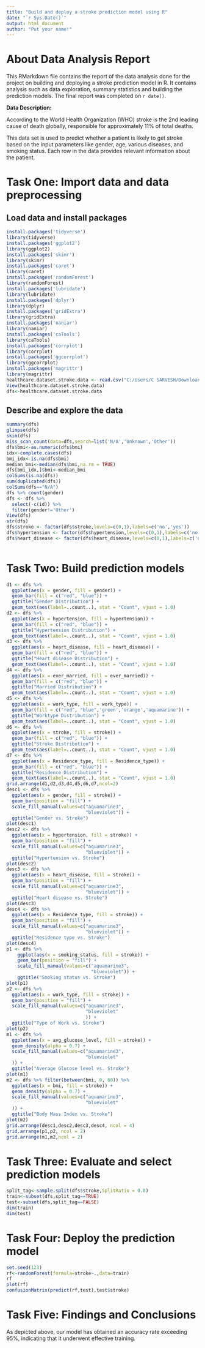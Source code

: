 ---
title: "Build and deploy a stroke prediction model using R"
date: "`r Sys.Date()`"
output: html_document
author: "Put your name!"
---

# About Data Analysis Report

This RMarkdown file contains the report of the data analysis done for the project on building and deploying a stroke prediction model in R. It contains analysis such as data exploration, summary statistics and building the prediction models. The final report was completed on `r date()`. 

**Data Description:**

According to the World Health Organization (WHO) stroke is the 2nd leading cause of death globally, responsible for approximately 11% of total deaths.

This data set is used to predict whether a patient is likely to get stroke based on the input parameters like gender, age, various diseases, and smoking status. Each row in the data provides relevant information about the patient.


# Task One: Import data and data preprocessing

## Load data and install packages
```{r}
install.packages('tidyverse')
library(tidyverse)
install.packages('ggplot2')
library(ggplot2)
install.packages('skimr')
library(skimr)
install.packages('caret')
library(caret)
install.packages('randomForest')
library(randomForest)
install.packages('lubridate')
library(lubridate)
install.packages('dplyr')
library(dplyr)
install.packages('gridExtra')
library(gridExtra)
install.packages('naniar')
library(naniar)
install.packages('caTools')
library(caTools)
install.packages('corrplot')
library(corrplot)
install.packages('ggcorrplot')
library(ggcorrplot)
install.packages('magrittr')
library(magrittr)
healthcare.dataset.stroke.data <- read.csv("C:/Users/C SARVESH/Downloads/healthcare-dataset-stroke-data.csv")
View(healthcare.dataset.stroke.data)
dfs<-healthcare.dataset.stroke.data

```


## Describe and explore the data

```{r}
summary(dfs)
glimpse(dfs)
skim(dfs)
miss_scan_count(data=dfs,search=list('N/A','Unknown','Other'))
dfs$bmi<-as.numeric(dfs$bmi)
idx<-complete.cases(dfs)
bmi_idx<-is.na(dfs$bmi)
median_bmi<-median(dfs$bmi,na.rm = TRUE)
dfs[bmi_idx,]$bmi<-median_bmi
colSums(is.na(dfs))
sum(duplicated(dfs))
colSums(dfs=="N/A")
dfs %>% count(gender)
dfs <- dfs %>% 
  select(-c(id)) %>%
  filter(gender!='Other')
View(dfs)
str(dfs)
dfs$stroke <- factor(dfs$stroke,levels=c(0,1),labels=c('no','yes'))
dfs$hypertension <- factor(dfs$hypertension,levels=c(0,1),labels=c('no','yes'))
dfs$heart_disease <- factor(dfs$heart_disease,levels=c(0,1),labels=c('no','yes'))



```



# Task Two: Build prediction models

```{r}
d1 <- dfs %>%
  ggplot(aes(x = gender, fill = gender)) +
  geom_bar(fill = c("red", "blue")) +
  ggtitle("Gender Distribution") +
  geom_text(aes(label=..count..), stat = "Count", vjust = 1.0)
d2 <- dfs %>%
  ggplot(aes(x = hypertension, fill = hypertension)) +
  geom_bar(fill = c("red", "blue")) +
  ggtitle("Hypertension Distribution") +
  geom_text(aes(label=..count..), stat = "Count", vjust = 1.0)
d3 <- dfs %>%
  ggplot(aes(x = heart_disease, fill = heart_disease)) +
  geom_bar(fill = c("red", "blue")) +
  ggtitle("Heart disease Distribution") +
  geom_text(aes(label=..count..), stat = "Count", vjust = 1.0)
d4 <- dfs %>%
  ggplot(aes(x = ever_married, fill = ever_married)) +
  geom_bar(fill = c("red", "blue")) +
  ggtitle("Married Distribution") +
  geom_text(aes(label=..count..), stat = "Count", vjust = 1.0)
d5 <- dfs %>%
  ggplot(aes(x = work_type, fill = work_type)) +
  geom_bar(fill = c("red", "blue",'green','orange','aquamarine')) +
  ggtitle("Worktype Distribution") +
  geom_text(aes(label=..count..), stat = "Count", vjust = 1.0)
d6 <- dfs %>%
  ggplot(aes(x = stroke, fill = stroke)) +
  geom_bar(fill = c("red", "blue")) +
  ggtitle("Stroke Distribution") +
  geom_text(aes(label=..count..), stat = "Count", vjust = 1.0)
d7 <- dfs %>%
  ggplot(aes(x = Residence_type, fill = Residence_type)) +
  geom_bar(fill = c("red", "blue")) +
  ggtitle("Residence Distribution") +
  geom_text(aes(label=..count..), stat = "Count", vjust = 1.0)
grid.arrange(d1,d2,d3,d4,d5,d6,d7,ncol=2)
desc1 <- dfs %>%
  ggplot(aes(x = gender, fill = stroke)) +
  geom_bar(position = "fill") +
  scale_fill_manual(values=c("aquamarine3",
                             "blueviolet")) +
  ggtitle("Gender vs. Stroke")
plot(desc1)
desc2 <- dfs %>%
  ggplot(aes(x = hypertension, fill = stroke)) +
  geom_bar(position = "fill") +
  scale_fill_manual(values=c("aquamarine3",
                             "blueviolet")) +
  ggtitle("Hypertension vs. Stroke")
plot(desc2)
desc3 <- dfs %>%
  ggplot(aes(x = heart_disease, fill = stroke)) +
  geom_bar(position = "fill") +
  scale_fill_manual(values=c("aquamarine3",
                             "blueviolet")) +
  ggtitle("Heart disease vs. Stroke") 
plot(desc3)
desc4 <- dfs %>%
  ggplot(aes(x = Residence_type, fill = stroke)) +
  geom_bar(position = "fill") +
  scale_fill_manual(values=c("aquamarine3",
                             "blueviolet")) +
  ggtitle("Residence type vs. Stroke")
plot(desc4)
p1 <- dfs %>%
    ggplot(aes(x = smoking_status, fill = stroke)) +
    geom_bar(position = "fill") +
    scale_fill_manual(values=c("aquamarine3",
                               "blueviolet")) +
    ggtitle("Smoking status vs. Stroke")
plot(p1)
p2 <- dfs %>%
  ggplot(aes(x = work_type, fill = stroke)) +
  geom_bar(position = "fill") +
  scale_fill_manual(values=c("aquamarine3",
                             "blueviolet"
                             )) +
  ggtitle("Type of Work vs. Stroke")
plot(p2)
m1 <- dfs %>%
  ggplot(aes(x = avg_glucose_level, fill = stroke)) +
  geom_density(alpha = 0.7) +
  scale_fill_manual(values=c("aquamarine3",
                             "blueviolet"
  )) +
  ggtitle("Average Glucose level vs. Stroke")
plot(m1)
m2 <- dfs %>% filter(between(bmi, 0, 60)) %>%
  ggplot(aes(x = bmi, fill = stroke)) +
  geom_density(alpha = 0.7) +
  scale_fill_manual(values=c("aquamarine3",
                             "blueviolet"
  )) +
  ggtitle("Body Mass Index vs. Stroke")
plot(m2)
grid.arrange(desc1,desc2,desc3,desc4, ncol = 4)
grid.arrange(p1,p2, ncol = 2)
grid.arrange(m1,m2,ncol = 2)
```




# Task Three: Evaluate and select prediction models

```{r}
split_tag<-sample.split(dfs$stroke,SplitRatio = 0.8)
train<-subset(dfs,split_tag==TRUE)
test<-subset(dfs,split_tag==FALSE)
dim(train)
dim(test)
```



# Task Four: Deploy the prediction model

```{r}
set.seed(123)
rf<-randomForest(formula=stroke~.,data=train)
rf
plot(rf)
confusionMatrix(predict(rf,test),test$stroke)
```




# Task Five: Findings and Conclusions
As depicted above, our model has obtained an accuracy rate exceeding 95%, indicating that it underwent effective training.































